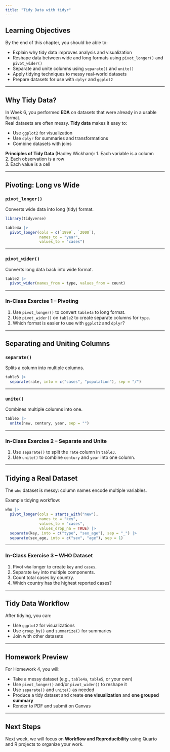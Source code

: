 ```yaml
---
title: "Tidy Data with tidyr"
---
```


## Learning Objectives

By the end of this chapter, you should be able to:

- Explain why tidy data improves analysis and visualization
- Reshape data between wide and long formats using `pivot_longer()` and `pivot_wider()`
- Separate and unite columns using `separate()` and `unite()`
- Apply tidying techniques to messy real-world datasets
- Prepare datasets for use with `dplyr` and `ggplot2`

---

## Why Tidy Data?

In Week 6, you performed **EDA** on datasets that were already in a usable format.  
Real datasets are often messy. **Tidy data** makes it easy to:

- Use `ggplot2` for visualization  
- Use `dplyr` for summaries and transformations  
- Combine datasets with joins  

**Principles of Tidy Data** (Hadley Wickham):
1. Each variable is a column  
2. Each observation is a row  
3. Each value is a cell  

---

## Pivoting: Long vs Wide

### `pivot_longer()`

Converts wide data into long (tidy) format.

```r
library(tidyverse)

table4a |>
  pivot_longer(cols = c(`1999`, `2000`),
               names_to = "year",
               values_to = "cases")
```

---

### `pivot_wider()`

Converts long data back into wide format.

```r
table2 |>
  pivot_wider(names_from = type, values_from = count)
```

---

### In-Class Exercise 1 – Pivoting

1. Use `pivot_longer()` to convert `table4a` to long format.  
2. Use `pivot_wider()` on `table2` to create separate columns for `type`.  
3. Which format is easier to use with `ggplot2` and `dplyr`?

---

## Separating and Uniting Columns

### `separate()`

Splits a column into multiple columns.

```r
table3 |>
  separate(rate, into = c("cases", "population"), sep = "/")
```

---

### `unite()`

Combines multiple columns into one.

```r
table5 |>
  unite(new, century, year, sep = "")
```

---

### In-Class Exercise 2 – Separate and Unite

1. Use `separate()` to split the `rate` column in `table3`.  
2. Use `unite()` to combine `century` and `year` into one column.  

---

## Tidying a Real Dataset

The `who` dataset is messy: column names encode multiple variables.

Example tidying workflow:

```r
who |>
  pivot_longer(cols = starts_with("new"),
               names_to = "key",
               values_to = "cases",
               values_drop_na = TRUE) |>
  separate(key, into = c("type", "sex_age"), sep = "_") |>
  separate(sex_age, into = c("sex", "age"), sep = 1)
```

---

### In-Class Exercise 3 – WHO Dataset

1. Pivot `who` longer to create `key` and `cases`.  
2. Separate `key` into multiple components.  
3. Count total cases by country.  
4. Which country has the highest reported cases?

---

## Tidy Data Workflow

After tidying, you can:

- Use `ggplot2` for visualizations  
- Use `group_by()` and `summarize()` for summaries  
- Join with other datasets  

---

## Homework Preview

For Homework 4, you will:

- Take a messy dataset (e.g., `table4a`, `table5`, or your own)
- Use `pivot_longer()` and/or `pivot_wider()` to reshape it
- Use `separate()` and `unite()` as needed
- Produce a tidy dataset and create **one visualization** and **one grouped summary**
- Render to PDF and submit on Canvas

---

## Next Steps

Next week, we will focus on **Workflow and Reproducibility** using Quarto and R projects to organize your work.
